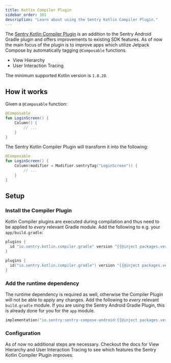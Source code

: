 ```yaml
---
title: Kotlin Compiler Plugin
sidebar_order: 101
description: "Learn about using the Sentry Kotlin Compiler Plugin."
---
```


The [Sentry Kotlin Compiler Plugin](https://github.com/getsentry/sentry-android-gradle-plugin) is an addition to the Sentry Android Gradle plugin and offers improvements to existing SDK features. As of now the main focus of the plugin is to improve apps which utilize Jetpack Compose by automatically tagging `@Composable` functions.

- <PlatformLink to="/enriching-events/viewhierarchy">View Hierarchy</PlatformLink>
- <PlatformLink to="/tracing/instrumentation/automatic-instrumentation/#user-interaction-instrumentation">User Interaction Tracing</PlatformLink>

<Alert>

The minimum supported Kotlin version is `1.8.20`.

</Alert>

## How it works

Given a `@Composable` function:

```kotlin
@Composable
fun LoginScreen() {
    Column() {
        // ...
    }
}
```

The Sentry Kotlin Compiler Plugin will transform it into the following:

```kotlin
@Composable
fun LoginScreen() {
    Column(modifier = Modifier.sentryTag("LoginScreen")) {
        // ...
    }
}
```

## Setup

### Install the Compiler Plugin

Kotlin Compiler plugins are executed during compilation and thus need to be applied to _every_ relevant Gradle module. Add the following to e.g. your `app/build.gradle`:

```groovy {filename:app/build.gradle}
plugins {
  id "io.sentry.kotlin.compiler.gradle" version "{{@inject packages.version('sentry.kotlin.compiler-plugin', '3.7.0') }}"
}
```

```kotlin {filename:app/build.gradle.kts}
plugins {
  id("io.sentry.kotlin.compiler.gradle") version "{{@inject packages.version('sentry.kotlin.compiler-plugin', '3.7.0') }}"
}
```

### Add the runtime dependency

The runtime dependency is required as well, otherwise the Compiler Plugin will not be able to apply any changes. Add the following to _every_ relevant `build.gradle` module. If you are using the Sentry Android Gradle Plugin, this is already done for you for the `app` module.

```kotlin {filename:app/build.gradle.kts}
implementation("io.sentry:sentry-compose-android:{{@inject packages.version('sentry.java.android', '8.1.0') }}")
```

### Configuration

As of now no additional steps are necessary. Checkout the docs for <PlatformLink to="/enriching-events/viewhierarchy">View Hierarchy</PlatformLink> and <PlatformLink to="/tracing/instrumentation/automatic-instrumentation/#user-interaction-instrumentation">User Interaction Tracing</PlatformLink> to see which features the Sentry Kotlin Compiler Plugin improves.
